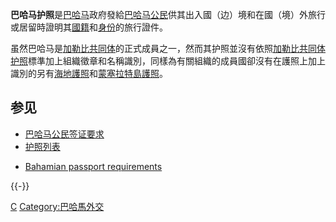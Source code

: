 {{Infobox Identity document
|document_name       = 巴哈马护照<br />{{Lang|en|Bahamian passport}}
|image               =
|image_caption       = 当前版本的电子护照封面
|using_jurisdiction  = {{flag|Bahamas}}
|document_type       = [[护照|护照]]
|purpose             = 出入境证件及身份证明
|eligibility         = [[巴哈马公民|巴哈马公民]]
|expiration          = 
|cost =
}}

'''巴哈马护照'''是[[巴哈马|巴哈马]]政府發給[[巴哈马公民|巴哈马公民]]供其出入國（边）境和在國（境）外旅行或居留時證明其[[國籍|國籍]]和[[身份|身份]]的旅行證件。

虽然巴哈马是[[加勒比共同體|加勒比共同体]]的正式成員之一，然而其护照並沒有依照[[CARICOM_passport|加勒比共同体护照]]標準加上組織徵章和名稱識別，同樣為有關組織的成員國卻沒有在護照上加上識別的另有[[海地護照|海地護照]]和[[蒙塞拉特島護照|蒙塞拉特島護照]]。

== 参见 ==
*[[巴哈马公民签证要求|巴哈马公民签证要求]]
*[[护照列表|护照列表]]

*[https://web.archive.org/web/20150402095914/https://epassport.bahamas.gov.bs/ecalendar/PreReq.aspx Bahamian passport requirements]

{{-}}
{{护照}}
[[Category:各国护照|C]]
[[Category:巴哈馬外交|Category:巴哈馬外交]]